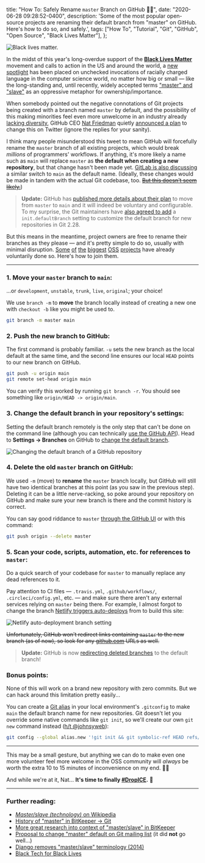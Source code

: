   title: "How To: Safely Rename `master` Branch on GitHub ✊🏾",
  date: "2020-06-28 09:28:52-0400",
  description:
    'Some of the most popular open-source projects are renaming their default branch from "master" on GitHub. Here\'s how to do so, and safely.',
  tags: ["How To", "Tutorial", "Git", "GitHub", "Open Source", "Black Lives Matter"],
};

![Black lives matter.](./blm-topic.png)

In the midst of this year's long-overdue support of the [**Black Lives Matter**](https://blacklivesmatters.carrd.co/) movement and calls to action in the US and around the world, a [new spotlight](https://mail.gnome.org/archives/desktop-devel-list/2019-May/msg00066.html) has been placed on unchecked invocations of racially charged language in the computer science world, no matter how big or small — like the long-standing and, until recently, widely accepted terms ["master" and "slave"](https://tools.ietf.org/id/draft-knodel-terminology-00.html#master-slave) as an oppressive metaphor for ownership/importance.

When somebody pointed out the negative connotations of Git projects being created with a branch named `master` by default, and the possibility of this making minorities feel even more unwelcome in an industry already [lacking diversity](https://www.informationisbeautiful.net/visualizations/diversity-in-tech/), GitHub CEO [Nat Friedman](https://github.com/nat) quietly [announced a plan](https://twitter.com/natfriedman/status/1271253144442253312) to change this on Twitter (ignore the replies for your sanity).

<Tweet id="1271253144442253312" />

I think many people misunderstood this tweet to mean GitHub will forcefully rename the `master` branch of all existing projects, which would break _millions_ of programmers' workflows. If anything, it's more likely a name such as `main` will replace `master` as **the default when creating a new repository**, but that change hasn't been made yet. [GitLab is also discussing](https://gitlab.com/gitlab-org/gitlab/-/issues/221164) a similar switch to `main` as the default name. (Ideally, these changes would be made in tandem with the actual Git codebase, too. [~~But this doesn't seem likely.~~](https://lore.kernel.org/git/CAOAHyQwyXC1Z3v7BZAC+Bq6JBaM7FvBenA-1fcqeDV==apdWDg@mail.gmail.com/t/))

> **Update:** GitHub has [published more details about their plan](https://github.com/github/renaming) to move from `master` to `main` and it will indeed be voluntary and configurable. To my surprise, the Git maintainers have [also agreed to add](https://sfconservancy.org/news/2020/jun/23/gitbranchname/) a `init.defaultBranch` setting to customize the default branch for new repositories in Git 2.28.

But this means in the meantime, project owners are free to rename their branches as they please — and it's pretty simple to do so, usually with minimal disruption. [Some](https://github.com/desktop/desktop/issues/6478) [of](https://github.com/cli/cli/issues/929) [the](https://github.com/sindresorhus/awesome/issues/1793) [biggest](https://github.com/rust-lang/rustlings/issues/437) [OSS](https://github.com/twbs/bootstrap/pull/31050) [projects](https://github.com/ohmyzsh/ohmyzsh/issues/9015) have already voluntarily done so. Here's how to join them.

---

### 1. Move your `master` branch to `main`:

...or `development`, `unstable`, `trunk`, `live`, `original`; your choice!

We use `branch -m` to **move** the branch locally instead of creating a new one with `checkout -b` like you might be used to.

```bash
git branch -m master main
```

### 2. Push the new branch to GitHub:

The first command is probably familiar. `-u` sets the new branch as the local default at the same time, and the second line ensures our local `HEAD` points to our new branch on GitHub.

```bash
git push -u origin main
git remote set-head origin main
```

You can verify this worked by running `git branch -r`. You should see something like `origin/HEAD -> origin/main`.

### 3. Change the default branch in your repository's settings:

Setting the default branch remotely is the only step that can't be done on the command line (although you can technically [use the GitHub API](https://github.com/erbridge/github-branch-renamer)). Head to **Settings → Branches** on GitHub to [change the default branch](https://help.github.com/en/github/collaborating-with-issues-and-pull-requests/changing-the-base-branch-of-a-pull-request).

![Changing the default branch of a GitHub repository](./github-default.png)

### 4. Delete the old `master` branch on GitHub:

We used `-m` (move) to **rename** the `master` branch locally, but GitHub will still have two identical branches at this point (as you saw in the previous step). Deleting it can be a little nerve-racking, so poke around your repository on GitHub and make sure your new branch is there and the commit history is correct.

You can say good riddance to `master` [through the GitHub UI](https://help.github.com/en/github/collaborating-with-issues-and-pull-requests/creating-and-deleting-branches-within-your-repository#deleting-a-branch) or with this command:

```bash
git push origin --delete master
```

### 5. Scan your code, scripts, automation, etc. for references to `master`:

Do a quick search of your codebase for `master` to manually replace any dead references to it.

Pay attention to CI files — `.travis.yml`, `.github/workflows/`, `.circleci/config.yml`, etc. — and make sure there aren't any external services relying on `master` being there. For example, I almost forgot to change the branch [Netlify triggers auto-deploys](https://docs.netlify.com/site-deploys/overview/#branches-and-deploys) from to build this site:

![Netlify auto-deployment branch setting](./netlify-deploy.png)

~~Unfortunately, GitHub won't redirect links containing `master` to the new branch (as of now), so look for any [github.com](https://github.com/) URLs as well.~~

> **Update:** GitHub is now [redirecting deleted branches](https://github.blog/changelog/2020-07-17-links-to-deleted-branches-now-redirect-to-the-default-branch/) to the default branch!

### Bonus points:

None of this will work on a brand new repository with zero commits. But we can hack around this limitation pretty easily...

You can create a [Git alias](https://git-scm.com/book/en/v2/Git-Basics-Git-Aliases) in your local environment's `.gitconfig` to make `main` the default branch name for new repositories. Git doesn't let you override some native commands like `git init`, so we'll create our own `git new` command instead ([h/t @johnsyweb](https://twitter.com/johnsyweb/status/1269881549056438272)):

```bash
git config --global alias.new '!git init && git symbolic-ref HEAD refs/heads/main'
```

---

This may be a small gesture, but anything we can do to make even one more volunteer feel more welcome in the OSS community will _always_ be worth the extra 10 to 15 minutes of inconvenience on my end. ✊🏾

And while we're at it, Nat... **It's time to finally [#DropICE](https://github.com/drop-ice/dear-github-2.0).** 🧊

---

### Further reading:

- [_Master/slave (technology)_ on Wikipedia](<https://en.wikipedia.org/wiki/Master/slave_(technology)>)
- [History of "master" in BitKeeper → Git](https://mail.gnome.org/archives/desktop-devel-list/2019-May/msg00066.html)
- [More great research into context of "master/slave" in BitKeeper](https://twitter.com/jpaulreed/status/1272038656799211521)
- [Proposal to change "master" default on Git mailing list](https://lore.kernel.org/git/CAOAHyQwyXC1Z3v7BZAC+Bq6JBaM7FvBenA-1fcqeDV==apdWDg@mail.gmail.com/t/) (it did **not** go well...)
- [Django removes "master/slave" terminology (2014)](https://github.com/django/django/pull/2692)
- [Black Tech for Black Lives](https://www.blacktechforblacklives.com/)

